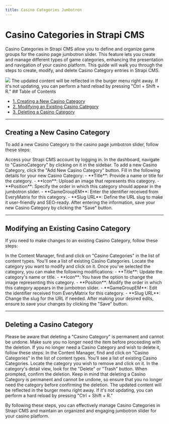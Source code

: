 ```yaml
---
title: Casino Categories Jumbotron
---
```


# Casino Categories in Strapi CMS

Casino Categories in Strapi CMS allow you to define and organize game groups for the casino page jumbotron slider. This feature lets you create and manage different types of game categories, enhancing the presentation and navigation of your casino platform. This guide will walk you through the steps to create, modify, and delete Casino Category entries in Strapi CMS.
<Frame>
  <img src="/images/content-types/casinocategory.png" style={{ borderRadius: '0.5rem' }} />
</Frame>
<Tip>
  The updated content will be reflected in the burger menu right away. If it's not updating, you can perform a hard reload by pressing "Ctrl + Shift + R."
</Tip>
## Table of Contents

- [1. Creating a New Casino Category](#creating-a-new-casino-category)
- [2. Modifying an Existing Casino Category](#modifying-an-existing-casino-category)
- [3. Deleting a Casino Category](#deleting-a-casino-category)

---

## Creating a New Casino Category

To add a new Casino Category to the casino page jumbotron slider, follow these steps:

<Steps>
  <Step title="Log In to Your Strapi CMS Account">
    Access your Strapi CMS account by logging in.
  </Step>
  <Step title="Access 'Casino Categories' in the Dashboard">
    In the dashboard, navigate to "CasinoCategory" by clicking on it in the sidebar.
  </Step>
  <Step title="Create a New Casino Category">
    To add a new Casino Category, click the "Add New Casino Category" button.
  </Step>
  <Step title="Fill in the Casino Category Details">
    Fill in the following details for your new Casino Category:
    - **Title**: Provide a name or title for the category.
    - **Icon**: Upload an image that represents this category.
    - **Position**: Specify the order in which this category should appear in the jumbotron slider.
    - **GameGroupEM**: Enter the identifier received from EveryMatrix for this category.
    - **Slug URL**: Define the URL slug to make it <Tooltip tip="SEO-ready and user friendly urls are short and meaningful">user-friendly and SEO-ready.</Tooltip>
  </Step>
  <Step title="Save Your Casino Category">
    After entering the information, save your new Casino Category by clicking the "Save" button.
  </Step>
</Steps>

---

## Modifying an Existing Casino Category

If you need to make changes to an existing Casino Category, follow these steps:

<Steps>
  <Step title="Access 'Casino Categories' in the Content Manager">
    In the Content Manager, find and click on "Casino Categories" in the list of content types.
  </Step>
  <Step title="Select the Category to Edit">
    You'll see a list of existing Casino Categories. Locate the category you want to modify and click on it.
  </Step>
  <Step title="Edit Category Properties">
    Once you've selected the category, you can make the following modifications:
    - **Title**: Update the category's name or title.
    - **Icon**: You have the option to change the image representing this category.
    - **Position**: Modify the order in which this category appears in the jumbotron slider.
    - **GameGroupEM**: Edit the identifier received from EveryMatrix for this category.
    - **Slug URL**: Change the slug for the URL if needed.
  </Step>
  <Step title="Save Your Changes">
    After making your desired edits, ensure to save your changes by clicking the "Save" button.
  </Step>
</Steps>

---

## Deleting a Casino Category
<Warning>
  Please be aware that deleting a "Casino Category" is permanent and cannot be undone. Make sure you no longer need the item before proceeding with the deletion.
</Warning>
If you no longer need a Casino Category and wish to delete it, follow these steps:

<Steps>
  <Step title="Access 'Casino Categories' in the Content Manager">
    In the Content Manager, find and click on "Casino Categories" in the list of content types.
  </Step>
  <Step title="Select the Category to Delete">
    You'll see a list of existing Casino Categories. Locate the category you wish to remove and click on it.
  </Step>
  <Step title="Delete the Category">
    In the category's detail view, look for the "Delete" or "Trash" button.
  </Step>
  <Step title="Confirm Deletion">
    When prompted, confirm the deletion. Keep in mind that deleting a Casino Category is permanent and cannot be undone, so ensure that you no longer need the category before confirming the deletion.
  </Step>
</Steps>

<Tip>
  The updated content will be reflected in the burger menu right away. If it's not updating, you can perform a hard reload by pressing "Ctrl + Shift + R."
</Tip>

By following these steps, you can effectively manage Casino Categories in Strapi CMS and maintain an organized and engaging jumbotron slider for your casino platform.

